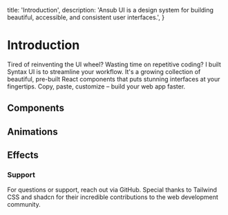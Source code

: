 
  title: 'Introduction',
  description:
    'Ansub UI is a design system for building beautiful, accessible, and consistent user interfaces.',
}

# Introduction

Tired of reinventing the UI wheel? Wasting time on repetitive coding? I built Syntax UI is to streamline your workflow. It's a growing collection of beautiful, pre-built React components that puts stunning interfaces at your fingertips. Copy, paste, customize – build your web app faster.

## Components

<ComponentCards />

## Animations

<AnimationCards />

## Effects

<EffectCards />

### Support

For questions or support, reach out via GitHub. Special thanks to Tailwind CSS and shadcn for their incredible contributions to the web development community.

